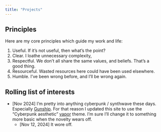 ```yaml
---
title: "Projects"
---
```


## Principles

Here are my core principles which guide my work and life:

1. Useful. If it's not useful, then what's the point?
2. Clear. I loathe unnecessary complexity,
3. Respectful.  We don't all share the same values, and beliefs. That's a good thing.
4. Resourceful. Wasted resources here could have been used elsewhere.
5. Humble. I've been wrong before, and I'll be wrong again.

## Rolling list of interests

* [Nov 2024] I'm pretty into anything cyberpunk / synthwave these days. Especially [Gunship](https://www.youtube.com/watch?v=-nC5TBv3sfU&ab_channel=GUNSHIPMUSIC). For that reason I updated this site to use the "Cyberpunk aesthetic" [vapor](https://bootswatch.com/vapor/) theme. I'm sure I'll change it to something more basic when the novelty wears off.
    - [Nov 12, 2024] It wore off.
